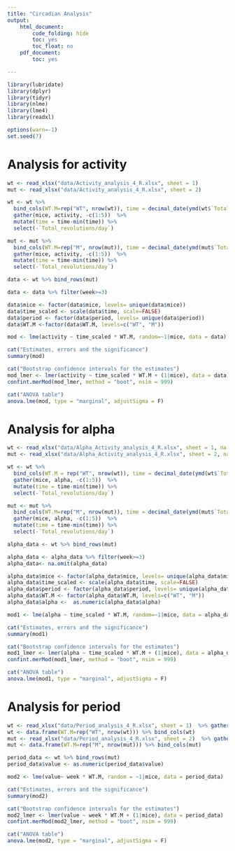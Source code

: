 ```yaml
---
title: "Circadian Analysis"
output:
    html_document:
        code_folding: hide
        toc: yes
        toc_float: no
    pdf_document:
        toc: yes

---
```


```r
library(lubridate)
library(dplyr)
library(tidyr)
library(nlme)
library(lme4)
library(readxl)

options(warn=-1)
set.seed(7)
```


# Analysis for activity
```r
wt <- read_xlsx("data/Activity_analysis_4_R.xlsx", sheet = 1)
mut <- read_xlsx("data/Activity_analysis_4_R.xlsx", sheet = 2)

wt <- wt %>% 
  bind_cols(WT.M=rep("WT", nrow(wt)), time = decimal_date(ymd(wt$`Total_revolutions/day`)), .) %>% 
  gather(mice, activity, -c(1:5))  %>%
  mutate(time = time-min(time)) %>%  
  select(-`Total_revolutions/day`)

mut <- mut %>% 
  bind_cols(WT.M=rep("M", nrow(mut)), time = decimal_date(ymd(mut$`Total_revolutions/day`)), .) %>% 
  gather(mice, activity, -c(1:5))  %>%
  mutate(time = time-min(time)) %>% 
  select(-`Total_revolutions/day`)

data <- wt %>% bind_rows(mut)

data <- data %>% filter(week>=3)

data$mice <- factor(data$mice, levels= unique(data$mice))
data$time_scaled <- scale(data$time, scale=FALSE)
data$period <- factor(data$period, levels= unique(data$period))
data$WT.M <-factor(data$WT.M, levels=c("WT", "M"))

mod <- lme(activity ~ time_scaled * WT.M, random=~1|mice, data = data)

cat("Estimates, errors and the significance")
summary(mod)

cat("Bootstrap confidence intervals for the estimates")
mod_lmer <- lmer(activity ~ time_scaled * WT.M + (1|mice), data = data)
confint.merMod(mod_lmer, method = "boot", nsim = 999)

cat("ANOVA table")
anova.lme(mod, type = "marginal", adjustSigma = F)
```


# Analysis for alpha
```r
wt <- read_xlsx("data/Alpha_Activity_analysis_4_R.xlsx", sheet = 1, na = "NA")
mut <- read_xlsx("data/Alpha_Activity_analysis_4_R.xlsx", sheet = 2, na = "NA")

wt <- wt %>% 
  bind_cols(WT.M = rep("WT", nrow(wt)), time = decimal_date(ymd(wt$`Total_revolutions/day`)), .)%>% 
  gather(mice, alpha, -c(1:5))  %>%
  mutate(time = time-min(time)) %>%  
  select(-`Total_revolutions/day`)

mut <- mut %>% 
  bind_cols(WT.M=rep("M", nrow(mut)), time = decimal_date(ymd(mut$`Total_revolutions/day`)), .)%>% 
  gather(mice, alpha, -c(1:5))  %>%
  mutate(time = time-min(time)) %>% 
  select(-`Total_revolutions/day`)

alpha_data <- wt %>% bind_rows(mut)

alpha_data <- alpha_data %>% filter(week>=3)
alpha_data<- na.omit(alpha_data)

alpha_data$mice <- factor(alpha_data$mice, levels= unique(alpha_data$mice))
alpha_data$time_scaled <- scale(alpha_data$time, scale=FALSE)
alpha_data$period <- factor(alpha_data$period, levels= unique(alpha_data$period))
alpha_data$WT.M <- factor(alpha_data$WT.M, levels=c("WT", "M"))
alpha_data$alpha <-  as.numeric(alpha_data$alpha)

mod1 <- lme(alpha ~ time_scaled * WT.M, random=~1|mice, data = alpha_data, na.action = na.omit)

cat("Estimates, errors and the significance")
summary(mod1)

cat("Bootstrap confidence intervals for the estimates")
mod1_lmer <- lmer(alpha ~ time_scaled * WT.M + (1|mice), data = alpha_data)
confint.merMod(mod1_lmer, method = "boot", nsim = 999)

cat("ANOVA table")
anova.lme(mod1, type = "marginal", adjustSigma = F)
```


# Analysis for period
```r
wt <- read_xlsx("data/Period_analysis_4_R.xlsx", sheet = 1)  %>% gather(mice, value, -1)
wt <- data.frame(WT.M=rep("WT", nrow(wt))) %>% bind_cols(wt)
mut <- read_xlsx("data/Period_analysis_4_R.xlsx", sheet = 2)  %>% gather(mice, value, -1)
mut <- data.frame(WT.M=rep("M", nrow(mut))) %>% bind_cols(mut)

period_data <- wt %>% bind_rows(mut)
period_data$value <- as.numeric(period_data$value)

mod2 <- lme(value~ week * WT.M, random = ~1|mice, data = period_data)

cat("Estimates, errors and the significance")
summary(mod2)

cat("Bootstrap confidence intervals for the estimates")
mod2_lmer <- lmer(value ~ week * WT.M + (1|mice), data = period_data)
confint.merMod(mod2_lmer, method = "boot", nsim = 999)

cat("ANOVA table")
anova.lme(mod2, type = "marginal", adjustSigma = F)
```
